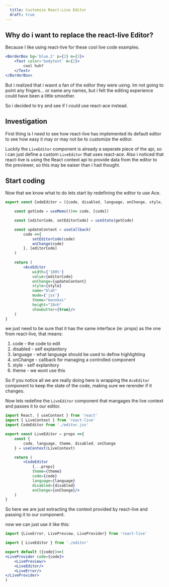```yaml
---
  title: Customize React-Live Editor
  draft: true
---
```



## Why do i want to replace the react-live Editor?

Because I like using react-live for these cool live code examples.

```jsx live=true
<BorderBox bg='blue.2' p={2} m={3}>
    <Text color='bodytext' m={2}>
        cool huh?
    </Text>
</BorderBox>
```

But i realized that i wasnt a fan of the editor they were using. 
Im not going to point any fingers... or name any names, but i felt 
the editing experience could have been a little smoother. 

So i decided to try and see if I could use react-ace instead. 

## Investigation

First thing is I need to see how react-live has implemented its default editor to see 
how easy it may or may not be to customize the editor. 

Luckily the `LiveEditor` component is already a seperate piece of the api, so i can just define a
custom `LiveEditor` that uses react-ace. Also i noticed that react-live is using the React context
api to provide data from the editor to the previewer, so this may be eaiser than i had thought. 


## Start coding

Now that we know what to do lets start by redefining the editor to use Ace. 


```jsx filename=editor.jsx
export const CodeEditor = ({code, disabled, language, onChange, style, theme})=>{

    const getCode = useMemo(()=> code, [code])

    const [editorCode, setEditorCode] = useState(getCode)

    const updateContent = useCallback(
        code =>{
            setEditorCode(code)
            onChange(code)
        }, [editorCode]
    )
    
    return (
        <AceEditor
            width={'100%'}
            value={editorCode}
            onChange={updateContent}
            style={style}
            name="blah"
            mode={'jsx'}
            theme="monokai"
            height="10vh"
            showGutter={true}/>
    )
}
```

we just need to be sure that it has the same interface (ie: props) as the one
from react-live, that means:  


1. code - the code to edit  
2. disabled - self explanitory  
3. language - what language should be used to define highlighting  
4. onChange - callback for managing a controlled component  
5. style - self explanitory  
6. theme - we wont use this  


So if you notice all we are really doing here is wrapping the `AceEditor` component to keep the state of the code, 
making sure we rerender if it changes. 

Now lets redefine the `LiveEditor` component that mangages the live context and passes it to our editor.


```jsx filename=live-editor.jsx
import React, { useContext } from 'react'
import { LiveContext } from 'react-live'
import CodeEditor from './editor.jsx'

export const LiveEditor = props =>{
    const {
        code, language, theme, disabled, onChange
    } = useContext(LiveContext)

    return (
        <CodeEditor 
            {...props} 
            theme={theme} 
            code={code} 
            language={language} 
            disabled={disabled} 
            onChange={onChange}/>
    )
}
```

So here we are just extracting the context provided by react-live and 
passing it to our component. 

now we can just use it like this:

```jsx filename=pre.jsx
import {LiveError, LivePreview, LiveProvider} from 'react-live'

import { LiveEditor } from './editor'

export default ({code})=>(
<LiveProvider code={code}>
    <LivePreview/>
    <LiveEditor/>
    <LiveError/>
</LiveProvider>
)
```
